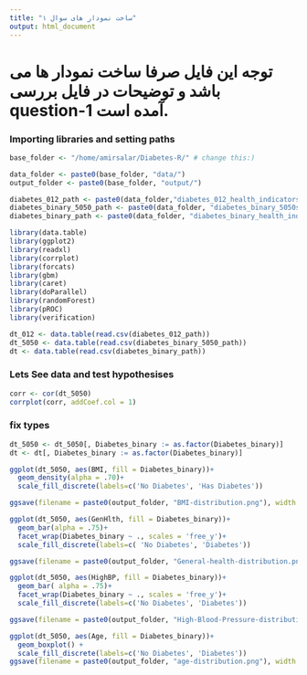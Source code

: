 ```yaml
---
title: "ساخت نمودار های سوال ۱"
output: html_document
---
```

# **توجه** این فایل صرفا ساخت نمودار ها می باشد و توضیحات در فایل بررسی **question-1** آمده است.


### Importing libraries and setting paths
```r
base_folder <- "/home/amirsalar/Diabetes-R/" # change this:)

data_folder <- paste0(base_folder, "data/")
output_folder <- paste0(base_folder, "output/")

diabetes_012_path <- paste0(data_folder,"diabetes_012_health_indicators_BRFSS2015.csv")
diabetes_binary_5050_path <- paste0(data_folder, "diabetes_binary_5050split_health_indicators_BRFSS2015.csv")
diabetes_binary_path <- paste0(data_folder, "diabetes_binary_health_indicators_BRFSS2015.csv")

library(data.table)
library(ggplot2)
library(readxl)
library(corrplot)
library(forcats)
library(gbm)
library(caret)
library(doParallel)
library(randomForest)
library(pROC)
library(verification)

dt_012 <- data.table(read.csv(diabetes_012_path))
dt_5050 <- data.table(read.csv(diabetes_binary_5050_path))
dt <- data.table(read.csv(diabetes_binary_path))


```


### Lets See data and test hypothesises
```r
corr <- cor(dt_5050)
corrplot(corr, addCoef.col = 1)
```

### fix types
```r
dt_5050 <- dt_5050[, Diabetes_binary := as.factor(Diabetes_binary)]
dt <- dt[, Diabetes_binary := as.factor(Diabetes_binary)]
```

```r
ggplot(dt_5050, aes(BMI, fill = Diabetes_binary))+
  geom_density(alpha = .70)+
  scale_fill_discrete(labels=c('No Diabetes', 'Has Diabetes'))

ggsave(filename = paste0(output_folder, "BMI-distribution.png"), width = 800, height = 600, units = "px", dpi = 100)
```
```r
ggplot(dt_5050, aes(GenHlth, fill = Diabetes_binary))+
  geom_bar(alpha = .75)+
  facet_wrap(Diabetes_binary ~ ., scales = 'free_y')+
  scale_fill_discrete(labels=c( 'No Diabetes', 'Diabetes'))

ggsave(filename = paste0(output_folder, "General-health-distribution.png"), width = 1000, height = 750, units = "px", dpi = 100)
```
```r
ggplot(dt_5050, aes(HighBP, fill = Diabetes_binary))+
  geom_bar( alpha = .75)+
  facet_wrap(Diabetes_binary ~ ., scales = 'free_y')+
  scale_fill_discrete(labels=c('No Diabetes', 'Diabetes'))

ggsave(filename = paste0(output_folder, "High-Blood-Pressure-distribution.png"), width = 1000, height = 750, units = "px", dpi = 100)
```
```r
ggplot(dt_5050, aes(Age, fill = Diabetes_binary))+
  geom_boxplot() +
  scale_fill_discrete(labels=c('No Diabetes', 'Diabetes'))
ggsave(filename = paste0(output_folder, "age-distribution.png"), width = 1000, height = 750, units = "px", dpi = 100)

```
